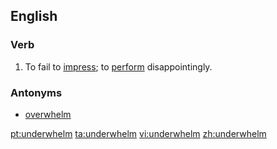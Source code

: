 ==English==

===Verb===
{{en-verb}}

# To fail to [[impress]]; to [[perform]] disappointingly.

===Antonyms===
* [[overwhelm]]

[[pt:underwhelm]]
[[ta:underwhelm]]
[[vi:underwhelm]]
[[zh:underwhelm]]